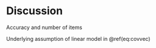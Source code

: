 # Discussion {#discussion}

Accuracy and number of items

Underlying assumption of linear model in \@ref(eq:covvec)